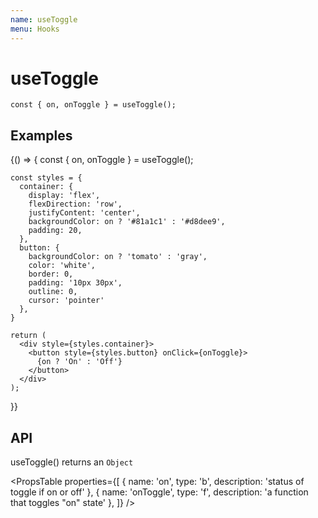 ```yaml
---
name: useToggle
menu: Hooks
---
```



# useToggle

```
const { on, onToggle } = useToggle();
```

## Examples

<Playground>
  {() => {
    const { on, onToggle } = useToggle();

    const styles = {
      container: {
        display: 'flex',
        flexDirection: 'row',
        justifyContent: 'center',
        backgroundColor: on ? '#81a1c1' : '#d8dee9',
        padding: 20,
      },
      button: {
        backgroundColor: on ? 'tomato' : 'gray',
        color: 'white',
        border: 0,
        padding: '10px 30px',
        outline: 0,
        cursor: 'pointer'
      },
    }

    return (
      <div style={styles.container}>
        <button style={styles.button} onClick={onToggle}>
          {on ? 'On' : 'Off'}
        </button>
      </div>
    );

}}

</Playground>

## API

useToggle() returns an `Object`

<PropsTable
  properties={[
    { name: 'on', type: 'b', description: 'status of toggle if on or off' },
    { name: 'onToggle', type: 'f', description: 'a function that toggles "on" state' },
  ]}
/>
